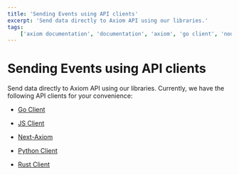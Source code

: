 ```yaml
---
title: 'Sending Events using API clients'
excerpt: 'Send data directly to Axiom API using our libraries.'
tags:
    ['axiom documentation', 'documentation', 'axiom', 'go client', 'nodejs client', 'next axiom', 'python client', 'axiom js']
---
```


# Sending Events using API clients

Send data directly to Axiom API using our libraries. Currently, we have the following API clients for your convenience:

- [Go Client](https://github.com/axiomhq/axiom-go)

- [JS Client](https://github.com/axiomhq/axiom-js)

- [Next-Axiom](https://github.com/axiomhq/next-axiom)

- [Python Client](https://github.com/axiomhq/axiom-py)

- [Rust Client](https://github.com/axiomhq/axiom-rs)